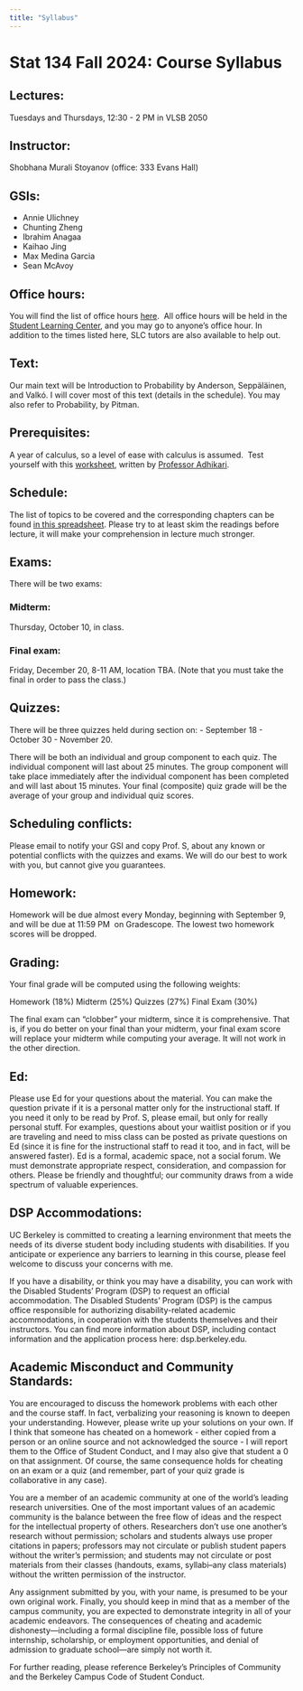 ```yaml
---
title: "Syllabus"
---
```


<!-- 
Jump to:

  -  [About Statistics 134](#about)
  -  [Office hours](#officehours)
  -  [Textbook](#textbook)
  -  [Prerequisites](#prerequisites)
  -  [Schedule](#schedule)
  -  [Exams](#exams)
  -  [Grading](#grading)
  -  [Homework](#homework)
  -  [DSP Accommodations](#accomodations)
  -  [Academic Misconduct and Community Standards](#honorcode) -->


# Stat 134 Fall 2024: Course Syllabus


## Lectures: 
Tuesdays and Thursdays, 12:30 - 2 PM in VLSB 2050

## Instructor: 
Shobhana Murali Stoyanov (office: 333 Evans Hall)

## GSIs:
- Annie Ulichney 
- Chunting Zheng
- Ibrahim Anagaa
- Kaihao Jing
- Max Medina Garcia
- Sean McAvoy

## Office hours: 

You will find the list of office hours [here](https://stat134.berkeley.edu/fall-2024/staff.html).  All office hours will be held in the [Student Learning Center](https://slc.berkeley.edu/home), and you may go to anyone's office hour. In addition to the times listed here, SLC tutors are also available to help out.

## Text:

Our main text will be Introduction to Probability by Anderson, Seppäläinen, and Valkó. I will cover most of this text (details in the schedule). You may also refer to Probability, by Pitman. 

## Prerequisites:

A year of calculus, so a level of ease with calculus is assumed.  Test yourself with this [worksheet](https://www.stat.berkeley.edu/~ani/s134s17/prereq.pdf), written by [Professor Adhikari](https://aniadhikari.org/).

## Schedule: 

The list of topics to be covered and the corresponding chapters can be found [in this spreadsheet](https://docs.google.com/spreadsheets/d/181NW6h4nO7jz3aJkUYnzlhkp0e6y3NHPZlVIQkKRSHE/edit?usp=sharing). Please try to at least skim the readings before lecture, it will make your comprehension in lecture much stronger.

## Exams:  

There will be two exams:

### Midterm:  
Thursday, October 10, in class.

### Final exam: 
Friday, December 20, 8-11 AM, location TBA. (Note that you must take the final in order to pass the class.)

## Quizzes:

There will be three quizzes held during section on: 
- September 18
- October 30
- November 20. 

There will be both an individual and group component to each quiz. The individual component will last about 25 minutes. The group component will take place immediately after the individual component has been completed and will last about 15 minutes. Your final (composite) quiz grade will be the average of your group and individual quiz scores. 

## Scheduling conflicts: 

Please email to notify your GSI and copy Prof. S, about any known or potential conflicts with the quizzes and exams. We will do our best to work with you, but cannot give you guarantees.

## Homework: 

Homework will be due almost every Monday, beginning with September 9, and will be due at 11:59 PM  on Gradescope. The lowest two homework scores will be dropped. 

## Grading: 

Your final grade will be computed using the following weights:

Homework (18%)
Midterm (25%)
Quizzes (27%)
Final Exam (30%)

The final exam can "clobber" your midterm, since it is comprehensive. That is, if you do better on your final than your midterm, your final exam score will replace your midterm while computing your average. It will not work in the other direction.

## Ed:

Please use Ed for your questions about the material. You can make the question private if it is a personal matter only for the instructional staff. If you need it only to be read by Prof. S, please email, but only for really personal stuff. For examples, questions about your waitlist position or if you are traveling and need to miss class can be posted as private questions on Ed (since it is fine for the instructional staff to read it too, and in fact, will be answered faster). Ed is a formal, academic space, not a social forum. We must demonstrate appropriate respect, consideration, and compassion for others. Please be friendly and thoughtful; our community draws from a wide spectrum of valuable experiences. 

## DSP Accommodations: 

UC Berkeley is committed to creating a learning environment that meets the needs of its diverse student body including students with disabilities. If you anticipate or experience any barriers to learning in this course, please feel welcome to discuss your concerns with me.

If you have a disability, or think you may have a disability, you can work with the Disabled Students' Program (DSP) to request an official accommodation. The Disabled Students' Program (DSP) is the campus office responsible for authorizing disability-related academic accommodations, in cooperation with the students themselves and their instructors. You can find more information about DSP, including contact information and the application process here: dsp.berkeley.edu.


## Academic Misconduct and Community Standards:  

You are encouraged to discuss the homework problems with each other and the course staff. In fact, verbalizing your reasoning is known to deepen your understanding. However, please write up your solutions on your own. If I think that someone has cheated on a homework - either copied from a person or an online source and not acknowledged the source - I will report them to the Office of Student Conduct, and I may also give that student a 0 on that assignment. Of course, the same consequence holds for cheating on an exam or a quiz (and remember, part of your quiz grade is collaborative in any case).

You are a member of an academic community at one of the world’s leading research universities. One of the most important values of an academic community is the balance between the free flow of ideas and the respect for the intellectual property of others. Researchers don't use one another's research without permission; scholars and students always use proper citations in papers; professors may not circulate or publish student papers without the writer's permission; and students may not circulate or post materials from their classes (handouts, exams, syllabi--any class materials) without the written permission of the instructor.

Any assignment submitted by you, with your name, is presumed to be your own original work. Finally, you should keep in mind that as a member of the campus community, you are expected to demonstrate integrity in all of your academic endeavors. The consequences of cheating and academic dishonesty—including a formal discipline file, possible loss of future internship, scholarship, or employment opportunities, and denial of admission to graduate school—are simply not worth it.

For further reading, please reference Berkeley’s Principles of Community and the Berkeley Campus Code of Student Conduct.
